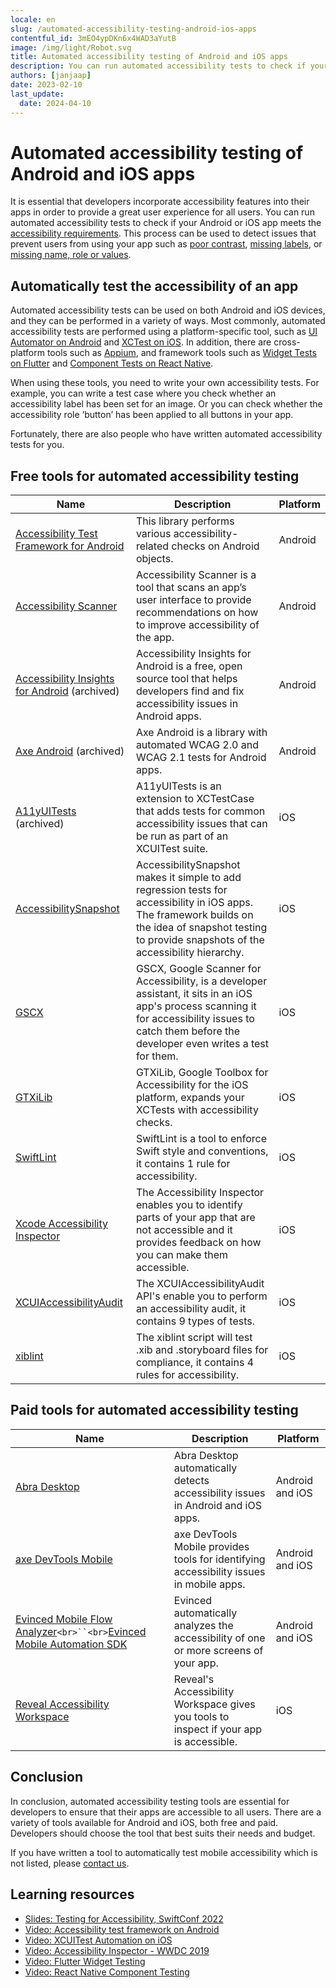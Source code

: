 ```yaml
---
locale: en
slug: /automated-accessibility-testing-android-ios-apps
contentful_id: 3mEO4ypDKn6x4WAD3aYutB
image: /img/light/Robot.svg
title: Automated accessibility testing of Android and iOS apps
description: You can run automated accessibility tests to check if your Android or iOS app meets accessibility requirements. This article lists tools to automatically test the accessibility of your app.
authors: [janjaap]
date: 2023-02-10
last_update:
  date: 2024-04-10
---
```


# Automated accessibility testing of Android and iOS apps

It is essential that developers incorporate accessibility features into their apps in order to provide a great user experience for all users. You can run automated accessibility tests to check if your Android or iOS app meets the [accessibility requirements](/en/guidelines). This process can be used to detect issues that prevent users from using your app such as [poor contrast](/en/guidelines/wcag/success-criterion-1-4-11), [missing labels](/en/guidelines/wcag/success-criterion-1-1-1), or [missing name, role or values](/en/guidelines/wcag/success-criterion-4-1-2).

## Automatically test the accessibility of an app

Automated accessibility tests can be used on both Android and iOS devices, and they can be performed in a variety of ways. Most commonly, automated accessibility tests are performed using a platform-specific tool, such as [UI Automator on Android](https://developer.android.com/training/testing/other-components/ui-automator) and [XCTest on iOS](https://developer.apple.com/documentation/xctest). In addition, there are cross-platform tools such as [Appium](https://appium.io/), and framework tools such as [Widget Tests on Flutter](https://docs.flutter.dev/testing#widget-tests) and [Component Tests on React Native](https://reactnative.dev/docs/testing-overview#component-tests).

When using these tools, you need to write your own accessibility tests. For example, you can write a test case where you check whether an accessibility label has been set for an image. Or you can check whether the accessibility role ‘button’ has been applied to all buttons in your app.

Fortunately, there are also people who have written automated accessibility tests for you.

## Free tools for automated accessibility testing

| Name | Description | Platform |
| --- | --- | --- |
| [Accessibility Test Framework for Android](https://github.com/google/Accessibility-Test-Framework-for-Android) | This library performs various accessibility-related checks on Android objects. | Android |
| [Accessibility Scanner](https://play.google.com/store/apps/details?id=com.google.android.apps.accessibility.auditor) | Accessibility Scanner is a tool that scans an app’s user interface to provide recommendations on how to improve accessibility of the app. | Android |
| [Accessibility Insights for Android](https://accessibilityinsights.io/docs/android/reference/releases/) (archived) | Accessibility Insights for Android is a free, open source tool that helps developers find and fix accessibility issues in Android apps. | Android |
| [Axe Android](https://github.com/dequelabs/axe-android) (archived) | Axe Android is a library with automated WCAG 2.0 and WCAG 2.1 tests for Android apps. | Android |
| [A11yUITests](https://github.com/rwapp/A11yUITests) (archived) | A11yUITests is an extension to XCTestCase that adds tests for common accessibility issues that can be run as part of an XCUITest suite. | iOS |
| [AccessibilitySnapshot](https://github.com/cashapp/AccessibilitySnapshot) | AccessibilitySnapshot makes it simple to add regression tests for accessibility in iOS apps. The framework builds on the idea of snapshot testing to provide snapshots of the accessibility hierarchy. | iOS |
| [GSCX](https://github.com/google/GSCXScanner) | GSCX, Google Scanner for Accessibility, is a developer assistant, it sits in an iOS app's process scanning it for accessibility issues to catch them before the developer even writes a test for them. | iOS |
| [GTXiLib](https://github.com/google/GTXiLib) | GTXiLib, Google Toolbox for Accessibility for the iOS platform, expands your XCTests with accessibility checks. | iOS |
| [SwiftLint](https://github.com/realm/SwiftLint) | SwiftLint is a tool to enforce Swift style and conventions, it contains 1 rule for accessibility. | iOS |
| [Xcode Accessibility Inspector](https://developer.apple.com/videos/play/wwdc2019/257/) | The Accessibility Inspector enables you to identify parts of your app that are not accessible and it provides feedback on how you can make them accessible. | iOS |
| [XCUIAccessibilityAudit](https://developer.apple.com/videos/play/wwdc2023/10035/) | The XCUIAccessibilityAudit API's enable you to perform an accessibility audit, it contains 9 types of tests. | iOS |
| [xiblint](https://github.com/lyft/xiblint) | The xiblint script will test .xib and .storyboard files for compliance, it contains 4 rules for accessibility. | iOS |

## Paid tools for automated accessibility testing

| Name | Description | Platform |
| --- | --- | --- |
| [Abra Desktop](https://abra.ai/products/desktop) | Abra Desktop automatically detects accessibility issues in Android and iOS apps. | Android and iOS |
| [axe DevTools Mobile](https://www.deque.com/axe/devtools/mobile-accessibility/) | axe DevTools Mobile provides tools for identifying accessibility issues in mobile apps. | Android and iOS |
| [Evinced Mobile Flow Analyzer](https://www.evinced.com/products/flow-analyzer-for-mobile)`<br>``<br>`[Evinced Mobile Automation SDK](https://www.evinced.com/products/auto-test-sdks) | Evinced automatically analyzes the accessibility of one or more screens of your app. | Android and iOS |
| [Reveal Accessibility Workspace](https://revealapp.com/news/introducing-the-accessibility-workspace/) | Reveal's Accessibility Workspace gives you tools to inspect if your app is accessible. | iOS |

## Conclusion

In conclusion, automated accessibility testing tools are essential for developers to ensure that their apps are accessible to all users. There are a variety of tools available for Android and iOS, both free and paid. Developers should choose the tool that best suits their needs and budget.

If you have written a tool to automatically test mobile accessibility which is not listed, please [contact us](/en/about).

## Learning resources

- [Slides: Testing for Accessibility, SwiftConf 2022](https://speakerdeck.com/robinkanatzar/testing-for-accessibility-swiftconf-2022)
- [Video: Accessibility test framework on Android](https://www.youtube.com/watch?v=DLN2s16HwcE)
- [Video: XCUITest Automation on iOS](https://www.youtube.com/watch?v=BzI2jZk035A) 
- [Video: Accessibility Inspector - WWDC 2019](https://developer.apple.com/videos/play/wwdc2019/257/)
- [Video: Flutter Widget Testing](https://www.youtube.com/watch?v=pgMI5nmAem0)
- [Video: React Native Component Testing](https://www.youtube.com/watch?v=VuNPrFH9H0E)
